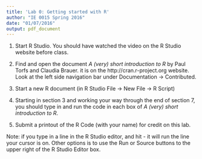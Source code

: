 ```yaml
---
title: 'Lab 0: Getting started with R'
author: "IE 0015 Spring 2016"
date: "01/07/2016"
output: pdf_document
---
```


1.  Start R Studio. You should have watched the video on the R Studio website before class.

2.  Find and open the document *A (very) short introduction to R* by Paul Torfs and Claudia Brauer. it is on the http://cran.r-project.org website. Look at the left side navigation bar under Documentation -> Contributed.

3.  Start a new R document (in R Studio File -> New File -> R Script)

4.  Starting in section 3 and working your way through the end of section 7, you should type in and run the code in each box of *A (very) short introduction to R*.

5.  Submit a printout of the R Code (with your name) for credit on this lab.

Note: if you type in a line in the R Studio editor, and hit <Ctrl>-<Enter> it will run the line your cursor is on.  Other options is to use the Run or Source buttons to the upper right of the R Studio Editor box.

